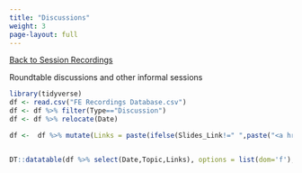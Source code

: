 ```yaml
---
title: "Discussions"
weight: 3
page-layout: full
---
```

[[Back to Session Recordings](../session_recordings.qmd)]{.aside}

Roundtable discussions and other informal sessions

```r
library(tidyverse)
df <- read.csv("FE Recordings Database.csv")
df <- df %>% filter(Type=="Discussion")
df <- df %>% relocate(Date)

df <-  df %>% mutate(Links = paste(ifelse(Slides_Link!=" ",paste("<a href=\"",Slides_Link,"\">Slides</a><br>",sep=''),""),ifelse(Recording_Link!=" ",paste("<a href=\"",Recording_Link,"\">Recording</a>",sep=''), ""),sep=''))


DT::datatable(df %>% select(Date,Topic,Links), options = list(dom='f'), escape = F, rownames = F)
```